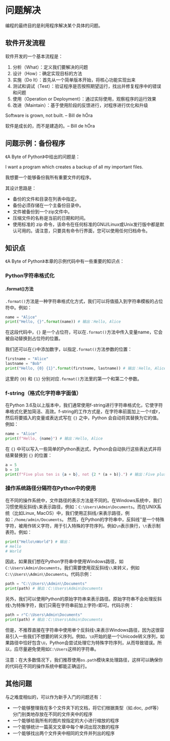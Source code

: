 # 问题解决
编程的最终目的是利用程序解决某个具体的问题。

## 软件开发流程
软件开发的一个基本流程是：

1. 分析（What）：定义我们要解决的问题
2. 设计（How）：确定实现目标的方法
3. 实施（Do It）：首先从一个简单版本开始，将核心功能实现出来
4. 测试和调试（Test）：验证程序是否按照期望运行，找出并修复程序中的错误和问题
5. 使用（Operation or Deployment）：通过实际使用，观察程序的运行效果
6. 改进（Maintain）：基于使用阶段的反馈进行，对程序进行优化和升级

::: {.callout}
Software is grown, not built. -- Bill de hÓra

软件是成长的，而不是建造的。-- Bill de hÓra
:::

## 问题示例：备份程序

《A Byte of Python》中给出的问题是：

::: {.callout}
I want a program which creates a backup of all my important files.

我想要一个能够备份我所有重要文件的程序。
:::

其设计思路是：

- 备份的文件和目录在列表中指定。
- 备份必须存储在一个主备份目录中。
- 文件被备份到一个zip文件中。
- 压缩文件的名称是当前的日期和时间。
- 使用标准的 zip 命令，该命令在任何标准的GNU/Linux或Unix发行版中都是默认可用的。请注意，只要具有命令行界面，您可以使用任何归档命令。

## 知识点

《A Byte of Python》本章的示例代码中有一些重要的知识点：

### Python字符串格式化
#### .format()方法
`.format()`方法是一种字符串格式化方式，我们可以将值插入到字符串模板的占位符中。例如：

```python
name = "Alice"
print("Hello, {}".format(name)) # 输出：Hello, Alice
```
在这段代码中，`{}` 是一个占位符，可以在`.format()`方法中传入变量name，它会被自动替换到占位符的位置。

我们还可以在`{}`中添加数字，以指定`.format()`方法参数的位置：

```python
firstname = "Alice"
lastname = "Bob"
print("Hello, {0} {1}".format(firstname, lastname)) # 输出：Hello, Alice Bob
```
这里的 `{0}` 和 `{1}` 分别对应`.format()`方法里的第一个和第二个参数。

### f-string（格式化字符串字面值）
在Python 3.6及以上版本中，我们通常使用f-string进行字符串格式化，它使字符串格式化更加简洁、高效。f-string的工作方式是，在字符串前面加上一个`f`或`F`，然后将要插入的变量或表达式写在 `{}` 之中，Python 会自动将其替换为它的值。例如：

```python
name = "Alice"
print(f"Hello, {name}") # 输出：Hello, Alice
```
在 `{}` 中可以写入一些简单的Python表达式，Python会自动执行这些表达式并将结果替换到 `{}` 的位置：

```python
a = 5
b = 10
print(f"Five plus ten is {a + b}, not {2 * (a + b)}.") # 输出：Five plus ten is 15, not 30.
```
### 操作系统路径分隔符在Python中的使用
在不同的操作系统中，文件路径的表示方法是不同的。在Windows系统中，我们习惯使用反斜线`\`来表示路径，例如：`C:\Users\Admin\Documents`。而在UNIX系统（比如Linux, MacOS）中，我们使用正斜线`/`来表示路径，例如：`/home/admin/Documents`。
然而，在Python的字符串中，反斜线'\'是一个特殊字符，被用作转义字符，用于引入特殊的字符序列。例如`\n`表示换行，`\t`表示制表符。例如：
```python
print("Hello\nWorld") # 输出：
# Hello
# World
```

因此，如果我们想在Python字符串中使用Windows路径，如`C:\Users\Admin\Documents`，我们需要使用双反斜线`\\`来转义，例如`C:\\Users\\Admin\\Documents`。代码示例：
```python
path = "C:\\Users\\Admin\\Documents"
print(path) # 输出：C:\Users\Admin\Documents
```

另外，我们可以使用Python的原始字符串来表示路径。原始字符串不会处理反斜线`\`为特殊字符，我们只需在字符串前加上字符`r`即可。代码示例：
```python
path = r"C:\Users\Admin\Documents"
print(path) # 输出：C:\Users\Admin\Documents
```
但是，不推荐直接在字符串中使用单个反斜线`\`来表示Windows路径，因为这很容易引入一些我们不想要的转义序列。例如，`\U`开始的是一个Unicode转义序列，如果路径中恰好包含`\U`，Python会尝试处理它为特殊字符序列，从而导致错误。所以，应尽量避免使用如`C:\Users`这样的字符串。

注意：在大多数情况下，我们推荐使用`os.path`模块来处理路径，这样可以确保你的代码在不同的操作系统中都能正确运行。

## 其他问题

与之难度相似的，可以作为新手入门的问题还有：

- 一个能够整理我在多个文件夹下的文档，将它们根据类型（如.doc, .pdf等）分门别类地存放在不同的文件夹中的程序
- 一个能够给我所有的图片按指定的大小进行缩放的程序
- 一个能够统计一篇英文文章中每个单词出现次数的程序
- 一个能够找出两个文件夹中相同的文件并列出的程序